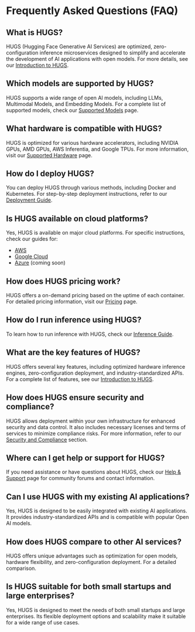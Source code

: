 # Frequently Asked Questions (FAQ)

## What is HUGS?

HUGS (Hugging Face Generative AI Services) are optimized, zero-configuration inference microservices designed to simplify and accelerate the development of AI applications with open models. For more details, see our [Introduction to HUGS](./index.mdx).

## Which models are supported by HUGS?

HUGS supports a wide range of open AI models, including LLMs, Multimodal Models, and Embedding Models. For a complete list of supported models, check our [Supported Models](./models.mdx) page.

## What hardware is compatible with HUGS?

HUGS is optimized for various hardware accelerators, including NVIDIA GPUs, AMD GPUs, AWS Inferentia, and Google TPUs. For more information, visit our [Supported Hardware](./hardware.mdx) page.

## How do I deploy HUGS?

You can deploy HUGS through various methods, including Docker and Kubernetes. For step-by-step deployment instructions, refer to our [Deployment Guide](./how-to/docker.mdx).

## Is HUGS available on cloud platforms?

Yes, HUGS is available on major cloud platforms. For specific instructions, check our guides for:

- [AWS](./how-to/cloud/aws.mdx)
- [Google Cloud](./how-to/cloud/gcp.mdx)
- [Azure](./how-to/cloud/azure.mdx) (coming soon)

## How does HUGS pricing work?

HUGS offers a on-demand pricing based on the uptime of each container. For detailed pricing information, visit our [Pricing](./pricing.mdx) page.

## How do I run inference using HUGS?

To learn how to run inference with HUGS, check our [Inference Guide](./guides/inference.mdx).

## What are the key features of HUGS?

HUGS offers several key features, including optimized hardware inference engines, zero-configuration deployment, and industry-standardized APIs. For a complete list of features, see our [Introduction to HUGS](./index.mdx#key-features).

## How does HUGS ensure security and compliance?

HUGS allows deployment within your own infrastructure for enhanced security and data control. It also includes necessary licenses and terms of services to minimize compliance risks. For more information, refer to our [Security and Compliance](./index.mdx#key-features) section.

## Where can I get help or support for HUGS?

If you need assistance or have questions about HUGS, check our [Help & Support](./help.mdx) page for community forums and contact information.

## Can I use HUGS with my existing AI applications?

Yes, HUGS is designed to be easily integrated with existing AI applications. It provides industry-standardized APIs and is compatible with popular Open AI models.

## How does HUGS compare to other AI services?

HUGS offers unique advantages such as optimization for open models, hardware flexibility, and zero-configuration deployment. For a detailed comparison.

## Is HUGS suitable for both small startups and large enterprises?

Yes, HUGS is designed to meet the needs of both small startups and large enterprises. Its flexible deployment options and scalability make it suitable for a wide range of use cases.
